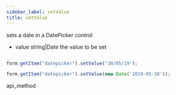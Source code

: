 ```yaml
---
sidebar_label: setValue
title: setValue
---
```



          


<Short>
 sets a date in a DatePicker control


</Short>



- value     string|Date     the value to be set  


~~~js

form.getItem("datepicker").setValue("30/05/19");

form.getItem("datepicker").setValue(new Date('2019-05-30'));


~~~
 api_method

<Descr>





</Descr>

